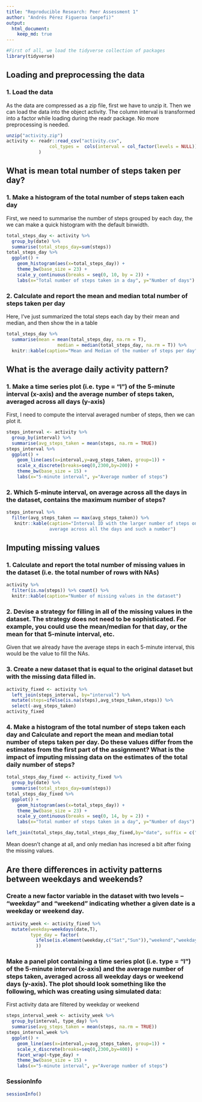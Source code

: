 ```yaml
---
title: "Reproducible Research: Peer Assessment 1"
author: "Andrés Pérez Figueroa (anpefi)"
output: 
  html_document:
    keep_md: true
---
```

```r
#First of all, we load the tidyverse collection of packages
library(tidyverse)
```


## Loading and preprocessing the data

### 1. Load the data
As the data are compressed as a zip file, first we have to unzip it. Then we
can load the data into the object activity. The column interval is transformed 
into a factor while loading during the readr package. No more preprocessing is needed.

```r
unzip("activity.zip")
activity <- readr::read_csv("activity.csv",
                col_types =  cols(interval = col_factor(levels = NULL))
            )
```
  

## What is mean total number of steps taken per day?

### 1. Make a histogram of the total number of steps taken each day
First, we need to summarise the number of steps grouped by each day, the we can make a quick histogram with the default binwidth.

```r
total_steps_day <- activity %>% 
  group_by(date) %>% 
  summarise(total_steps_day=sum(steps)) 
total_steps_day %>%  
  ggplot() + 
    geom_histogram(aes(x=total_steps_day)) +
    theme_bw(base_size = 23) + 
    scale_y_continuous(breaks = seq(0, 10, by = 2)) +
    labs(x="Total number of steps taken in a day", y="Number of days") 
```
 
### 2. Calculate and report the mean and median total number of steps taken per day
   
Here, I've just summarized the total steps each day by their mean and median, and then show the in a table
```r
total_steps_day %>%
  summarise(mean = mean(total_steps_day, na.rm = T),
                   median = median(total_steps_day, na.rm = T)) %>%
  knitr::kable(caption="Mean and Median of the number of steps per day")
```
  
## What is the average daily activity pattern?

### 1. Make a time series plot (i.e. type = "l") of the 5-minute interval (x-axis) and the average number of steps taken, averaged across all days (y-axis)

First, I need to compute the interval averaged number of steps, then we can plot it.

```r
steps_interval <- activity %>% 
  group_by(interval) %>% 
  summarise(avg_steps_taken = mean(steps, na.rm = TRUE))
steps_interval %>%  
  ggplot() + 
    geom_line(aes(x=interval,y=avg_steps_taken, group=1)) +
    scale_x_discrete(breaks=seq(0,2300,by=200)) +
    theme_bw(base_size = 15) + 
    labs(x="5-minute interval", y="Average number of steps")
```


### 2. Which 5-minute interval, on average across all the days in the dataset, contains the maximum number of steps?

```r
steps_interval %>% 
  filter(avg_steps_taken == max(avg_steps_taken)) %>%
   knitr::kable(caption="Interval ID with the larger number of steps on 
                average across all the days and such a number")
```

## Imputing missing values
  
### 1. Calculate and report the total number of missing values in the dataset (i.e. the total number of rows with NAs)

```r
activity %>% 
  filter(is.na(steps)) %>% count() %>%
  knitr::kable(caption="Number of missing values in the dataset")

```
  
### 2. Devise a strategy for filling in all of the missing values in the dataset. The strategy does not need to be sophisticated. For example, you could use the mean/median for that day, or the mean for that 5-minute interval, etc.

Given that we already have the average steps in each 5-minute interval, this would be the value to fill the NAs.

### 3. Create a new dataset that is equal to the original dataset but with the missing data filled in.

```r
activity_fixed <- activity %>% 
  left_join(steps_interval, by="interval") %>%
  mutate(steps=ifelse(is.na(steps),avg_steps_taken,steps)) %>%
  select(-avg_steps_taken)
activity_fixed
```

### 4. Make a histogram of the total number of steps taken each day and Calculate and report the mean and median total number of steps taken per day. Do these values differ from the estimates from the first part of the assignment? What is the impact of imputing missing data on the estimates of the total daily number of steps?

```r
total_steps_day_fixed <- activity_fixed %>% 
  group_by(date) %>% 
  summarise(total_steps_day=sum(steps)) 
total_steps_day_fixed %>% 
  ggplot() +
    geom_histogram(aes(x=total_steps_day)) +
    theme_bw(base_size = 23) + 
    scale_y_continuous(breaks = seq(0, 14, by = 2)) +
    labs(x="Total number of steps taken in a day", y="Number of days") 
```

```r
left_join(total_steps_day,total_steps_day_fixed,by="date", suffix = c("_original","_fixed")) %>% select(-date) %>% summarise_all(c("mean", "median"), na.rm=T) %>% t
```

Mean doesn't change at all, and only median has incresed a bit after fixing the missing values.

## Are there differences in activity patterns between weekdays and weekends?

### Create a new factor variable in the dataset with two levels – “weekday” and “weekend” indicating whether a given date is a weekday or weekend day.

```r

activity_week <- activity_fixed %>% 
  mutate(weekday=weekdays(date,T), 
         type_day = factor(
           ifelse(is.element(weekday,c("Sat","Sun")),"weekend","weekday")
           )) 


```

### Make a panel plot containing a time series plot (i.e. type = "l") of the 5-minute interval (x-axis) and the average number of steps taken, averaged across all weekday days or weekend days (y-axis). The plot should look something like the following, which was creating using simulated data:

First activity data are filtered by weekday or weekend

```r
steps_interval_week <- activity_week %>% 
  group_by(interval, type_day) %>% 
  summarise(avg_steps_taken = mean(steps, na.rm = TRUE)) 
steps_interval_week %>%
  ggplot() +
    geom_line(aes(x=interval,y=avg_steps_taken, group=1)) +
    scale_x_discrete(breaks=seq(0,2300,by=400)) +
    facet_wrap(~type_day) +
    theme_bw(base_size = 15) + 
    labs(x="5-minute interval", y="Average number of steps")


```

### SessionInfo
```r
sessionInfo()
```
